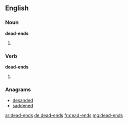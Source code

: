==English==

===Noun===
'''dead-ends'''

# {{plural of|[[dead-end]]}}

===Verb===
'''dead-ends'''

# {{third-person singular of|[[dead-end]]}}

===Anagrams===
* [[desanded#English|desanded]]
* [[saddened#English|saddened]]

[[ar:dead-ends]]
[[de:dead-ends]]
[[fr:dead-ends]]
[[mg:dead-ends]]